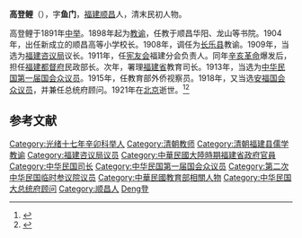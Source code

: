{{Infobox Officeholder
|姓名=  高登鯉
|圖像=File:高登鯉.jpg
|圖像大小=200px
|圖像說明=  
|字    = 
|號    = 
|別名    = 
|出生日期 = 
|出生地點 = 
|逝世日期 = 
|逝世地點 = 
|死因    = 
|墓地    = 
|籍貫    = 
|政黨    = 
|parents  = 
|配偶   =
|伴侶    = 
|relatives  =  
|children  =  
|著作    = 
|past    = 
}}
'''高登鲤'''（{{bd|1866年||1921年}}），字'''鱼门'''，[[福建|福建]][[顺昌|顺昌]]人，清末民初人物。

高登鲤于1891年[[中举|中举]]。1898年起为[[教谕|教谕]]，任教于顺昌华阳、龙山等书院。1904年，出任新成立的顺昌高等小学校长。1908年，调任为[[长乐县|长乐县]]教谕。1909年，当选为[[福建咨议局|福建咨议局]]议长。1911年，任[[宪友会|宪友会]]福建分会负责人。同年[[辛亥革命|辛亥革命]]爆发后，担任[[福建都督府|福建都督府]]民政部长。次年，署理[[福建省_(中华民国)|福建省]]教育司长。1913年，当选为[[中华民国第一届国会第一期常会议员|中华民国第一届国会众议员]]。1915年，任教育部外侨视察员。1918年，又当选[[安福国会|安福国会]][[中华民国第二届国会议员|众议员]]，并兼任总统府顾问。1921年在[[北京|北京]]逝世。<ref>{{cite book|title=《中华人民共和国地方志 福建省志 人物志 （上册）》|editor=福建省地方志编纂委员会|year=2003|publisher=中国社会科学出版社}}</ref><ref>{{cite book|title= 《中华民国史大辞典》|editor=张宪文|publisher=江苏古籍出版社|year=2001}}</ref>

== 参考文献 ==
{{reflist}}
{{中華民國第二屆國會眾議院議員}}
[[Category:光绪十七年辛卯科举人|Category:光绪十七年辛卯科举人]]
[[Category:清朝教师|Category:清朝教师]]
[[Category:清朝福建县儒学教谕|Category:清朝福建县儒学教谕]]
[[Category:福建咨议局议员|Category:福建咨议局议员]]
[[Category:中華民國大陸時期福建省政府官員|Category:中華民國大陸時期福建省政府官員]]
[[Category:中华民国司长|Category:中华民国司长]]
[[Category:中华民国第一届国会众议员|Category:中华民国第一届国会众议员]]
[[Category:第二次中华民国临时参议院议员|Category:第二次中华民国临时参议院议员]]
[[Category:中華民國教育部相關人物|Category:中華民國教育部相關人物]]
[[Category:中华民国大总统府顾问|Category:中华民国大总统府顾问]]
[[Category:顺昌人|Category:顺昌人]]
[[Category:高姓|Deng登]]
